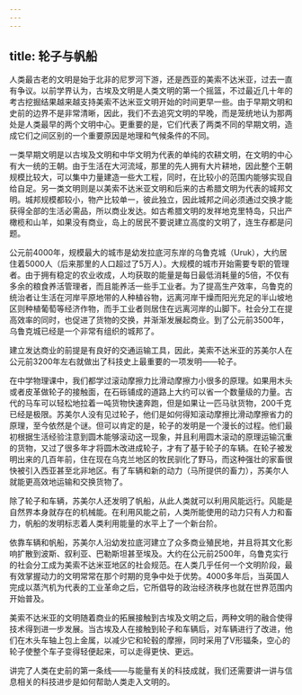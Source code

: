 ```yaml
---
---
---
```

title: 轮子与帆船
---




人类最古老的文明是始于北非的尼罗河下游，还是西亚的美索不达米亚，过去一直有争议。以前学界认为，古埃及文明是人类文明的第一个摇篮，不过最近几十年的考古挖掘结果越来越支持美索不达米亚文明开始的时间更早一些。由于早期文明和史前的边界不是非常清晰，因此，我们不去追究文明的早晚，而是笼统地认为那两处是人类最早的两个文明中心。更重要的是，它们代表了两类不同的早期文明，造成它们之间区别的一个重要原因是地理和气候条件的不同。

一类早期文明是以古埃及文明和中华文明为代表的单纯的农耕文明，在文明的中心有大一统的王朝。由于生活在大河流域，那里的先人拥有大片耕地，因此整个王朝规模比较大，可以集中力量建造一些大工程，同时，在比较小的范围内能够实现自给自足。另一类文明则是以美索不达米亚文明和后来的古希腊文明为代表的城邦文明。城邦规模都较小，物产比较单一，彼此独立，因此城邦之间必须通过交换才能获得全部的生活必需品，所以商业发达。如古希腊文明的发祥地克里特岛，只出产橄榄和山羊，如果没有商业，岛上的居民不要说建立高度的文明了，连生存都是问题。

公元前4000年，规模最大的城市是幼发拉底河东岸的乌鲁克城（Uruk），大约居住着5000人（后来那里的人口超过了5万人）。大规模的城市开始需要专职的管理者。由于拥有稳定的农业收成，人均获取的能量是每日最低消耗量的5倍，不仅有多余的粮食养活管理者，而且能养活一些手工业者。为了提高生产效率，乌鲁克的统治者让生活在河岸平原地带的人种植谷物，远离河岸干燥而阳光充足的半山坡地区则种植葡萄等经济作物，而手工业者则居住在远离河岸的山脚下。社会分工在提高效率的同时，也促进了货物的交换，并渐渐发展起商业。到了公元前3500年，乌鲁克城已经是一个非常有组织的城邦了。

建立发达商业的前提是有良好的交通运输工具，因此，美索不达米亚的苏美尔人在公元前3200年左右就做出了科技史上最重要的一项发明——轮子。

在中学物理课中，我们都学过滚动摩擦力比滑动摩擦力小很多的原理。如果用木头或者皮革做轮子的接触面，在石砾铺成的道路上大约可以省一个数量级的力量。古代的马车可以轻松地拉着一吨货物快速奔跑，但是如果让一匹马驮货物，200千克已经是极限。苏美尔人没有见过轮子，他们是如何得知滚动摩擦比滑动摩擦省力的原理，至今依然是个谜。但可以肯定的是，轮子的发明是一个漫长的过程。他们最初根据生活经验注意到圆木能够滚动这一现象，并且利用圆木滚动的原理运输沉重的货物，又过了很多年才将圆木改进成轮子，才有了基于轮子的车辆。在轮子被发明出来的几百年前，住在现在乌克兰地区的牧民驯化了野马，而这种强壮的家畜很快被引入西亚甚至北非地区。有了车辆和新的动力（马所提供的畜力），苏美尔人就能更高效地运输和交换货物了。

除了轮子和车辆，苏美尔人还发明了帆船，从此人类就可以利用风能远行。风能是自然界本身就存在的机械能。在利用风能之前，人类所能使用的动力只有人力和畜力，帆船的发明标志着人类利用能量的水平上了一个新台阶。

依靠车辆和帆船，苏美尔人沿幼发拉底河建立了众多商业殖民地，并且将其文化影响扩散到波斯、叙利亚、巴勒斯坦甚至埃及。大约在公元前2500年，乌鲁克实行的社会分工成为美索不达米亚地区的社会规范。在人类几乎任何一个文明阶段，最有效掌握动力的文明常常在那个时期的竞争中处于优势。4000多年后，当英国人完成以蒸汽机为代表的工业革命之后，它所倡导的政治经济秩序也就在世界范围内开始普及。

美索不达米亚的文明随着商业的拓展接触到古埃及文明之后，两种文明的融合使得技术得到进一步发展。当古埃及人在接触到轮子和车辆后，对车辆进行了改进，他们在木头车轴上包上金属，以减少它和轮毂的摩擦，同时采用了V形辐条，空心的轮子使整个车子变得轻便起来，可以走得更快、更远。

讲完了人类在史前的第一条线——与能量有关的科技成就，我们还需要讲一讲与信息相关的科技进步是如何帮助人类走入文明的。